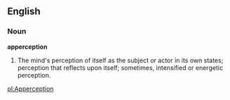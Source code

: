 ==English==

===Noun===

'''apperception'''

#The mind's perception of itself as the subject or actor in its own states; perception that reflects upon itself; sometimes, intensified or energetic perception.

[[pl:Apperception]]